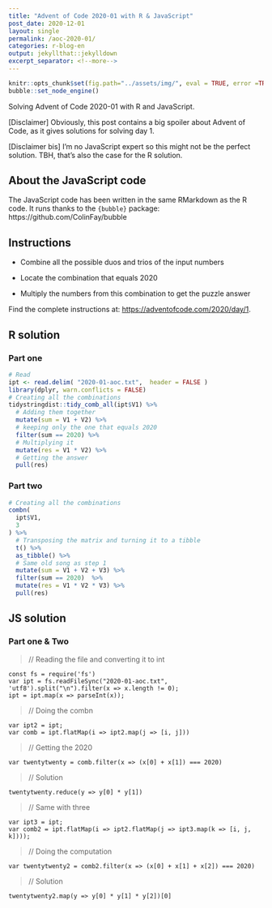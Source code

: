 ```yaml
---
title: "Advent of Code 2020-01 with R & JavaScript"
post_date: 2020-12-01
layout: single
permalink: /aoc-2020-01/
categories: r-blog-en
output: jekyllthat::jekylldown
excerpt_separator: <!--more-->
---
```


```r
knitr::opts_chunk$set(fig.path="../assets/img/", eval = TRUE, error =TRUE, warning = FALSE)
bubble::set_node_engine()
```

Solving Advent of Code 2020-01 with R and JavaScript. 

[Disclaimer] Obviously, this post contains a big spoiler about Advent of Code, as it gives solutions for solving day 1.

[Disclaimer bis] I'm no JavaScript expert so this might not be the perfect solution. TBH, that's also the case for the R solution. 

## About the JavaScript code

The JavaScript code has been written in the same RMarkdown as the R code. It runs thanks to the `{bubble}` package: https://github.com/ColinFay/bubble

## Instructions

+ Combine all the possible duos and trios of the input numbers

+ Locate the combination that equals 2020

+ Multiply the numbers from this combination to get the puzzle answer

Find the complete instructions at: <https://adventofcode.com/2020/day/1>. 

## R solution

### Part one

```r
# Read
ipt <- read.delim( "2020-01-aoc.txt",  header = FALSE )
library(dplyr, warn.conflicts = FALSE)
# Creating all the combinations
tidystringdist::tidy_comb_all(ipt$V1) %>%
  # Adding them together
  mutate(sum = V1 + V2) %>%
  # keeping only the one that equals 2020
  filter(sum == 2020) %>%
  # Multiplying it
  mutate(res = V1 * V2) %>%
  # Getting the answer
  pull(res)
```

### Part two 

```r
# Creating all the combinations
combn(
  ipt$V1, 
  3
) %>% 
  # Transposing the matrix and turning it to a tibble
  t() %>%
  as_tibble() %>%
  # Same old song as step 1
  mutate(sum = V1 + V2 + V3) %>%
  filter(sum == 2020)  %>%
  mutate(res = V1 * V2 * V3) %>%
  pull(res)
```

## JS solution

### Part one & Two

> // Reading the file and converting it to int

```node
const fs = require('fs')
var ipt = fs.readFileSync("2020-01-aoc.txt", 'utf8').split("\n").filter(x => x.length != 0);
ipt = ipt.map(x => parseInt(x));
```

> // Doing the combn

```node
var ipt2 = ipt;
var comb = ipt.flatMap(i => ipt2.map(j => [i, j]))
```

> // Getting the 2020

```node
var twentytwenty = comb.filter(x => (x[0] + x[1]) === 2020)
```

> // Solution

```node
twentytwenty.reduce(y => y[0] * y[1])
```

> // Same with three

```node
var ipt3 = ipt;
var comb2 = ipt.flatMap(i => ipt2.flatMap(j => ipt3.map(k => [i, j, k])));
```

> // Doing the computation

```node
var twentytwenty2 = comb2.filter(x => (x[0] + x[1] + x[2]) === 2020)
```

> // Solution

```node
twentytwenty2.map(y => y[0] * y[1] * y[2])[0]
```